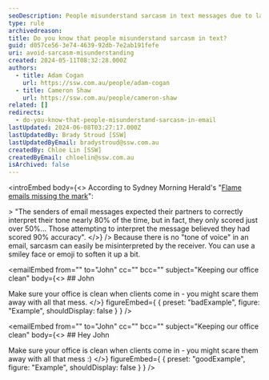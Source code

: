```yaml
---
seoDescription: People misunderstand sarcasm in text messages due to lack of tone and voice cues, leading to misinterpretation and potential miscommunication.
type: rule
archivedreason:
title: Do you know that people misunderstand sarcasm in text?
guid: d057ce56-3e74-4639-92db-7e2ab191fefe
uri: avoid-sarcasm-misunderstanding
created: 2024-05-11T08:32:28.000Z
authors:
  - title: Adam Cogan
    url: https://ssw.com.au/people/adam-cogan
  - title: Cameron Shaw
    url: https://ssw.com.au/people/cameron-shaw
related: []
redirects:
  - do-you-know-that-people-misunderstand-sarcasm-in-email
lastUpdated: 2024-06-08T03:27:17.000Z
lastUpdatedBy: Brady Stroud [SSW]
lastUpdatedByEmail: bradystroud@ssw.com.au
createdBy: Chloe Lin [SSW]
createdByEmail: chloelin@ssw.com.au
isArchived: false
---
```


<introEmbed
  body={<>
According to Sydney Morning Herald's "[Flame emails missing the mark](https://www.smh.com.au/national/flame-emails-missing-the-mark-20060216-gdmze2.html)":

&gt; "The senders of email messages expected their partners to correctly interpret their tone nearly 80% of the time, but in fact, they only scored just over 50%... Those attempting to interpret the message believed they had scored 90% accuracy".
  </>}
/>
Because there is no "tone of voice" in an email, sarcasm can easily be misinterpreted by the receiver. You can use a smiley face or emoji to soften it up a bit.

<emailEmbed
  from=""
  to="John"
  cc=""
  bcc=""
  subject="Keeping our office clean"
  body={<>
    ## John

Make sure your office is clean when clients come in - you might scare them away with all that mess.
  </>}
  figureEmbed={ {
    preset: "badExample",
    figure: "Example",
    shouldDisplay: false
  } }
/>

<emailEmbed
  from=""
  to="John"
  cc=""
  bcc=""
  subject="Keeping our office clean"
  body={<>
    ## Hey John

Make sure your office is clean when clients come in - you might scare them away with all that mess :)
  </>}
  figureEmbed={ {
    preset: "goodExample",
    figure: "Example",
    shouldDisplay: false
  } }
/>
